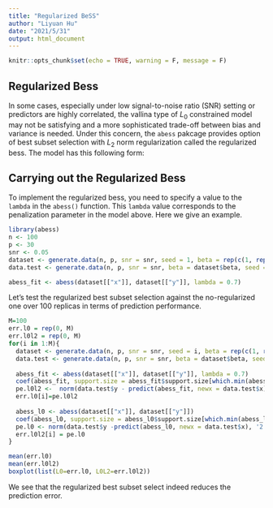 ```yaml
---
title: "Regularized BeSS"
author: "Liyuan Hu"
date: "2021/5/31"
output: html_document
---
```


```r
knitr::opts_chunk$set(echo = TRUE, warning = F, message = F)
```

## Regularized Bess

In some cases, especially under low signal-to-noise ratio (SNR) setting or predictors are highly correlated, the vallina type of $L_0$ constrained model may not be satisfying and a more sophisticated trade-off between bias and variance is needed. Under this concern, the `abess` pakcage provides option of best subset selection with $L_2$ norm regularization called the regularized bess. The model has this following form:


\begin{align}

\min_\beta L(\beta) + \lambda \|\beta\|_2^2

\end{align}


## Carrying out the Regularized Bess

To implement the regularized bess, you need to specify a value to the `lambda` in the `abess()` function. This `lambda` value corresponds to the penalization parameter in the model above. Here we give an example.

```r
library(abess)
n <- 100
p <- 30
snr <- 0.05
dataset <- generate.data(n, p, snr = snr, seed = 1, beta = rep(c(1, rep(0 ,5)), each = 5), rho = 0.8, cortype = 3)
data.test <- generate.data(n, p, snr = snr, beta = dataset$beta, seed = 100)

abess_fit <- abess(dataset[["x"]], dataset[["y"]], lambda = 0.7)
```

Let's test the regularized best subset selection against the no-regularized one over 100 replicas in terms of prediction performance.
```r
M=100
err.l0 = rep(0, M)
err.l0l2 = rep(0, M)
for(i in 1:M){
  dataset <- generate.data(n, p, snr = snr, seed = i, beta = rep(c(1, rep(0 ,5)), each = 5), rho = 0.8, cortype = 3)
  data.test <- generate.data(n, p, snr = snr, beta = dataset$beta, seed = i+100)
  
  abess_fit <- abess(dataset[["x"]], dataset[["y"]], lambda = 0.7)
  coef(abess_fit, support.size = abess_fit$support.size[which.min(abess_fit$tune.value)])
  pe.l0l2 <-  norm(data.test$y - predict(abess_fit, newx = data.test$x),'2')
  err.l0[i]=pe.l0l2
  
  abess_l0 <- abess(dataset[["x"]], dataset[["y"]])
  coef(abess_l0, support.size = abess_l0$support.size[which.min(abess_l0$tune.value)])
  pe.l0 <- norm(data.test$y -predict(abess_l0, newx = data.test$x), '2')
  err.l0l2[i] = pe.l0
}

mean(err.l0)
mean(err.l0l2)
boxplot(list(L0=err.l0, L0L2=err.l0l2))
```

We see that the regularized best subset select indeed reduces the prediction error.
<!-- ```{r} -->

<!-- snr = 0.05 -->
<!-- dataset <- generate.data(n, p, snr = snr, seed = 1, beta = rep(c(1, rep(0 ,5)), each = 5), rho = 0.8, cortype = 3) -->
<!-- dataset$beta -->

<!-- data.test <- generate.data(n, p, beta = dataset$beta, seed = 100, snr = snr) -->

<!-- tpr.l0l2 <- rep(0, M) -->
<!-- fpr.l0l2 <- rep(0, M) -->

<!-- abess_l0 <- abess(dataset[["x"]], dataset[["y"]]) -->
<!-- beta.l0 = coef(abess_l0, support.size = abess_fit$support.size[which.min(abess_fit$tune.value)]) -->
<!-- tpr.l0 <-length(which(dataset$beta!=0 & beta.l0[-1] !=0)) -->
<!-- fpr.l0 <-length(which(dataset$beta==0 & beta.l0[-1] !=0)) -->
<!-- err.l0l2 = rep(0, M) -->
<!-- err.l0=norm(data.test$y -predict(abess_l0, newx = data.test$x), '2') -->
<!-- # tpr <- rep(0, M) -->
<!-- M=100 -->
<!-- lambda_list = exp(seq(log(5) ,log(0.001), length.out = M)) -->
<!-- # dataset <- generate.data(n, p, support.size, snr = 0.5, seed = 123) -->
<!-- # dataset$beta -->
<!-- # -->
<!-- # data.test <- generate.data(n, p, beta = dataset$beta, seed = 100, snr = snr) -->

<!-- for(i in 1:M){ -->

<!--   abess_fit <- abess(dataset[["x"]], dataset[["y"]], lambda = lambda_list[i]) -->
<!--   beta.fit = coef(abess_fit, support.size = abess_fit$support.size[which.min(abess_fit$tune.value)]) -->
<!--   tpr.l0l2[i] = length(which(dataset$beta !=0 & beta.fit[-1] !=0)) -->
<!--   fpr.l0l2[i] = length(which(dataset$beta ==0 & beta.fit[-1] !=0)) -->
<!--   # coef(abess_fit, support.size = abess_fit$support.size[which.min(abess_fit$tune.value)]) -->
<!--   # -->
<!--   err.l0l2[i] = norm(data.test$y - predict(abess_fit, newx = data.test$x),'2') -->


<!--   # abess_l0 <- abess(dataset[["x"]], dataset[["y"]]) -->
<!--   # beta.l0 = coef(abess_l0, support.size = abess_fit$support.size[which.min(abess_fit$tune.value)]) -->
<!--   # tpr.l0[i] =length(which(dataset$beta!=0 & beta.l0[-1] !=0)) -->
<!--   # fpr.l0[i] = length(which(dataset$beta==0 & beta.l0[-1] !=0)) -->
<!--   # err.l0 = norm(data.test$y -predict(abess_l0, newx = data.test$x), '2') -->
<!-- } -->
<!-- ``` -->
